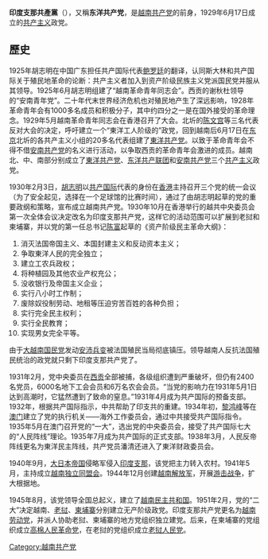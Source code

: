 {{Infobox political party
| name             = 印度支那共产党
| native_name      = 
| native_name_lang = 
| abbreviation     = 
| logo             = 
| logo_size        = 
| colorcode        = {{Party meta/color/越南共產黨}}
| leader           = 
| spokesperson     = 
| founder          = [[胡志明|胡志明]]
| foundation       = {{start date|1929|06|17|df=y}}
| dissolution      = 1951年2月
| ideology         = {{ubl|[[共产主义|共产主义]]|[[马克思列宁主义|马克思列宁主义]]|[[反帝国主义|反帝国主义]]}}
| predecessor      = 
| successor        = [[越南共产党|越南劳动党]]
| headquarters     = 
| position         = [[极左翼|极左翼]]
| religion         = 
| international    = [[第三国际|共产国际]]
| newspaper        = 
| colors           = 
| slogan           = 
| flag             = Indochinese communist party.svg
| website          = 
| country          = 印度支那
}}
{{Infobox Vietnamese
| title  = 東洋共产党
| qn     = Đảng Cộng sản Đông Dương
| chunom = 黨共產東洋
}}
{{共产党}}
'''印度支那共產黨'''（{{vie|hn=黨共產東洋|qn=Đảng Cộng sản Đông Dương|f=h}}），又稱'''东洋共产党'''，是[[越南共产党|越南共产党]]的前身，1929年6月17日成立的[[共产主义|共产主义]]政党。

== 歷史 ==
1925年胡志明在中国广东担任共产国际代表[[鲍罗廷|鲍罗廷]]的翻译，认同斯大林和共产国际关于殖民地革命的论断：共产主义者加入到资产阶级民族主义党派国民党并服从其领导。1925年6月胡志明组建了“越南革命青年同志会”。西贡的谢秋杜领导的“安南青年党”。二十年代末世界经济危机也对殖民地产生了深远影响，1928年革命青年会有1000多名成员和积极分子，其中约四分之一是在国外接受的革命理念。1929年5月越南革命青年同志会在香港召开了大会。北圻的[[陈文宫|陈文宫]]等三名代表反对大会的决定，呼吁建立一个“東洋工人阶级的”政党，回到越南后6月17日在[[河内|东京]]北圻的各共产主义小组的20多名代表组建了[[东洋共产党_(1929年)|東洋共产党]]。以致于革命青年会不得不借[[安南共产党|安南共产党]]的名义进行活动，以争取西贡的革命青年会激进的成员。越南北、中、南部分别成立了[[东洋共产党_(1929年)|東洋共产党]]、[[东洋共产联团|东洋共产联团]]和[[安南共产党|安南共产党]]三个[[共产主义|共产主义]]政党。

1930年2月3日，[[胡志明|胡志明]]以[[共产国际|共产国际]]代表的身份在[[香港|香港]]主持召开三个党的统一会议（为了安全起见，选择在一个足球馆的比赛时间），通过了由胡志明起草的党的重要政纲和策略，宣布成立越南共产党。1930年10月在香港举行的越共中央委员会第一次全体会议决定改名为印度支那共产党，这样它的活动范围可以扩展到老挝和柬埔寨，并以党的第一任总书记[[陈富|陈富]]起草的《资产阶级民主革命大纲》：
# 消灭法国帝国主义、本国封建主义和反动资本主义；
# 争取東洋人民的完全独立；
# 建立工农兵政权；
# 将种植园及其他农业产权充公；
# 没收银行及帝国主义企业；
# 实行八小时工作制；
# 废除奴役制劳动、地租等压迫穷苦百姓的各种负担；
# 实行完全民主权利；
# 实行全民教育；
# 实现男女完全平等。
由于[[越南國民黨|大越南国民党]]发动[[安沛起義|安沛兵变]]被法国殖民当局彻底镇压。领导越南人反抗法国殖民统治的政党就只剩下印度支那共产党了。

1931年2月，党中央委员在[[胡志明市|西贡]]全部被捕，各级组织遭到严重破坏，但仍有2400名党员，6000名地下工会会员和6万名农会会员。“当党的影响力在1931年5月1日达到高潮时，它猛然遭到了致命的窒息。”1931年4月成为共产国际的预备支部。1932年，根据共产国际指示，中共帮助了印支共的重建。1934年初，[[黎鸿峰|黎鸿峰]]等在[[澳门|澳门]]建立了党的执行机关——海外工作委员会，通过中共接受共产国际指令。1935年5月在澳门召开党的“一大”，选出党的中央委员会，接受了共产国际七大的“人民阵线”理论。1935年7月成为共产国际的正式支部。1938年3月，人民反帝阵线更名为東洋民主阵线，共产党员潘清还进入了東洋财政委员会。

1940年9月，[[大日本帝国|大日本帝国]]侵略军侵入[[印度支那|印度支那]]，该党把主力转入农村。1941年5月，主持成立[[越南独立同盟会|越南独立同盟会]]。1944年12月创建[[越南解放军|越南解放军]]，开展[[游击战争|游击战争]]，扩大根据地。

1945年8月，该党领导全国总起义，建立了[[越南民主共和国|越南民主共和国]]。1951年2月，党的“二大”决定越南、[[老挝|老挝]]、[[柬埔寨|柬埔寨]]分别建立无产阶级政党。印度支那共产党更名为[[越南劳动党|越南劳动党]]，并派人协助老挝、柬埔寨的地方党组织独立建党。后来，在柬埔寨的党组织成立[[高棉人民革命党|高棉人民革命党]]，在老挝的党组织成立[[老挝人民党|老挝人民党]]。

{{越南政党}}
[[Category:越南共产党|Category:越南共产党]]